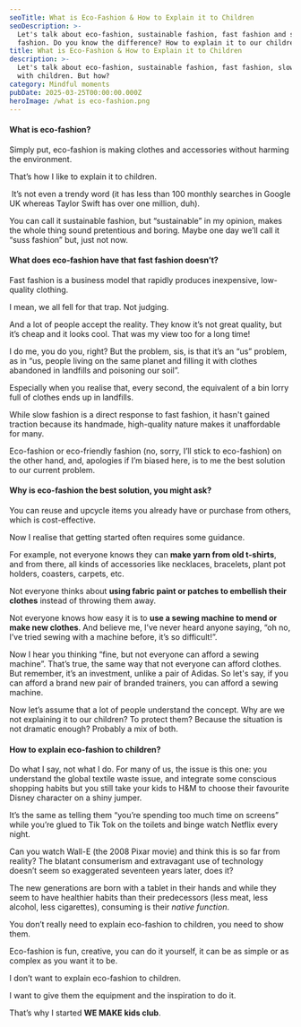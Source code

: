 ```yaml
---
seoTitle: What is Eco-Fashion & How to Explain it to Children
seoDescription: >-
  Let's talk about eco-fashion, sustainable fashion, fast fashion and slow
  fashion. Do you know the difference? How to explain it to our children?
title: What is Eco-Fashion & How to Explain it to Children
description: >-
  Let's talk about eco-fashion, sustainable fashion, fast fashion, slow fashion,
  with children. But how?
category: Mindful moments
pubDate: 2025-03-25T00:00:00.000Z
heroImage: /what is eco-fashion.png
---
```


#### What is eco-fashion?

Simply put, eco-fashion is making clothes and accessories without harming the environment.

That’s how I like to explain it to children.

 It’s not even a trendy word (it has less than 100 monthly searches in Google UK whereas Taylor Swift has over one million, duh).

You can call it sustainable fashion, but “sustainable” in my opinion, makes the whole thing sound pretentious and boring. Maybe one day we’ll call it “suss fashion” but, just not now.

#### What does eco-fashion have that fast fashion doesn’t?

Fast fashion is a business model that rapidly produces inexpensive, low-quality clothing.

I mean, we all fell for that trap. Not judging.

And a lot of people accept the reality. They know it’s not great quality, but it’s cheap and it looks cool. That was my view too for a long time!

I do me, you do you, right? But the problem, sis, is that it’s an “us” problem, as in “us, people living on the same planet and filling it with clothes abandoned in landfills and poisoning our soil”. 

Especially when you realise that, every second, the equivalent of a bin lorry full of clothes ends up in landfills. 

While slow fashion is a direct response to fast fashion, it hasn't gained traction because its handmade, high-quality nature makes it unaffordable for many.

Eco-fashion or eco-friendly fashion (no, sorry, I’ll stick to eco-fashion) on the other hand, and, apologies if I’m biased here, is to me the best solution to our current problem.

#### Why is eco-fashion the best solution, you might ask? 

You can reuse and upcycle items you already have or purchase from others, which is cost-effective.

Now I realise that getting started often requires some guidance.

For example, not everyone knows they can **make yarn from old t-shirts**, and from there, all kinds of accessories like necklaces, bracelets, plant pot holders, coasters, carpets, etc. 

Not everyone thinks about **using fabric paint or patches to embellish their clothes** instead of throwing them away.

Not everyone knows how easy it is to **use a sewing machine to mend or make new clothes**. And believe me, I’ve never heard anyone saying, “oh no, I’ve tried sewing with a machine before, it’s so difficult!”. 

Now I hear you thinking “fine, but not everyone can afford a sewing machine”. That’s true, the same way that not everyone can afford clothes. But remember, it’s an investment, unlike a pair of Adidas. So let's say, if you can afford a brand new pair of branded trainers, you can afford a sewing machine.

Now let’s assume that a lot of people understand the concept. Why are we not explaining it to our children? To protect them? Because the situation is not dramatic enough? Probably a mix of both. 

#### How to explain eco-fashion to children?

Do what I say, not what I do. For many of us, the issue is this one: you understand the global textile waste issue, and integrate some conscious shopping habits but you still take your kids to H\&M to choose their favourite Disney character on a shiny jumper.

It’s the same as telling them “you’re spending too much time on screens” while you’re glued to Tik Tok on the toilets and binge watch Netflix every night.

Can you watch Wall-E (the 2008 Pixar movie) and think this is so far from reality? The blatant consumerism and extravagant use of technology doesn’t seem so exaggerated seventeen years later, does it?

The new generations are born with a tablet in their hands and while they seem to have healthier habits than their predecessors (less meat, less alcohol, less cigarettes), consuming is their *native function*.

You don’t really need to explain eco-fashion to children, you need to show them.

Eco-fashion is fun, creative, you can do it yourself, it can be as simple or as complex as you want it to be. 

I don’t want to explain eco-fashion to children. 

I want to give them the equipment and the inspiration to do it.

That’s why I started **WE MAKE kids club**.
